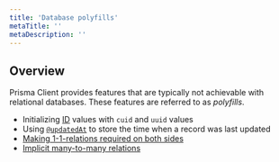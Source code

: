 ```yaml
---
title: 'Database polyfills'
metaTitle: ''
metaDescription: ''
---
```


## Overview

Prisma Client provides features that are typically not achievable with relational databases. These features are referred to as _polyfills_.

- Initializing [ID]() values with `cuid` and `uuid` values
- Using [`@updatedAt`]() to store the time when a record was last updated
- [Making 1-1-relations required on both sides]()
- [Implicit many-to-many relations]()
